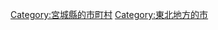 {{Commonscat|Ishinomaki, Miyagi}}
{{Catmore}}

{{DEFAULTSORT:Ishinomaki-shi}}
[[Category:宮城縣的市町村|Category:宮城縣的市町村]]
[[Category:東北地方的市|Category:東北地方的市]]
